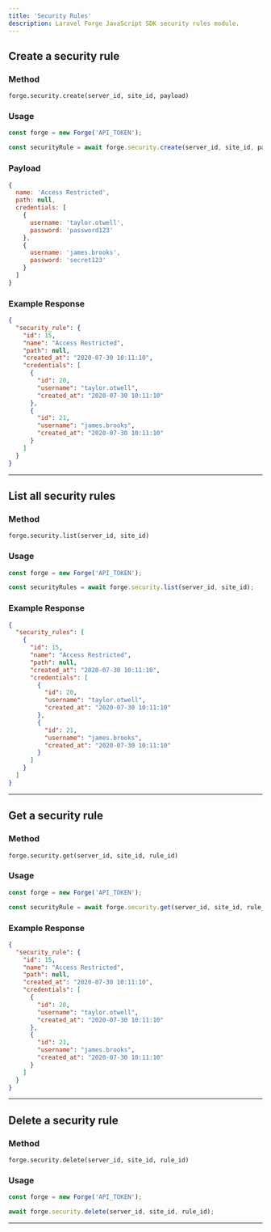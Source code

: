 ```yaml
---
title: 'Security Rules'
description: Laravel Forge JavaScript SDK security rules module.
---
```


## Create a security rule

### Method

`forge.security.create(server_id, site_id, payload)`

### Usage

```js lineNumbers=true
const forge = new Forge('API_TOKEN');

const securityRule = await forge.security.create(server_id, site_id, payload);
```

### Payload

```js lineNumbers=true
{
  name: 'Access Restricted',
  path: null,
  credentials: [
    {
      username: 'taylor.otwell',
      password: 'password123'
    },
    {
      username: 'james.brooks',
      password: 'secret123'
    }
  ]
}
```

### Example Response

```json lineNumbers=true
{
  "security_rule": {
    "id": 15,
    "name": "Access Restricted",
    "path": null,
    "created_at": "2020-07-30 10:11:10",
    "credentials": [
      {
        "id": 20,
        "username": "taylor.otwell",
        "created_at": "2020-07-30 10:11:10"
      },
      {
        "id": 21,
        "username": "james.brooks",
        "created_at": "2020-07-30 10:11:10"
      }
    ]
  }
}
```

---

## List all security rules

### Method

`forge.security.list(server_id, site_id)`

### Usage

```js lineNumbers=true
const forge = new Forge('API_TOKEN');

const securityRules = await forge.security.list(server_id, site_id);
```

### Example Response

```json lineNumbers=true
{
  "security_rules": [
    {
      "id": 15,
      "name": "Access Restricted",
      "path": null,
      "created_at": "2020-07-30 10:11:10",
      "credentials": [
        {
          "id": 20,
          "username": "taylor.otwell",
          "created_at": "2020-07-30 10:11:10"
        },
        {
          "id": 21,
          "username": "james.brooks",
          "created_at": "2020-07-30 10:11:10"
        }
      ]
    }
  ]
}
```

---

## Get a security rule

### Method

`forge.security.get(server_id, site_id, rule_id)`

### Usage

```js lineNumbers=true
const forge = new Forge('API_TOKEN');

const securityRule = await forge.security.get(server_id, site_id, rule_id);
```

### Example Response

```json lineNumbers=true
{
  "security_rule": {
    "id": 15,
    "name": "Access Restricted",
    "path": null,
    "created_at": "2020-07-30 10:11:10",
    "credentials": [
      {
        "id": 20,
        "username": "taylor.otwell",
        "created_at": "2020-07-30 10:11:10"
      },
      {
        "id": 21,
        "username": "james.brooks",
        "created_at": "2020-07-30 10:11:10"
      }
    ]
  }
}
```

---

## Delete a security rule

### Method

`forge.security.delete(server_id, site_id, rule_id)`

### Usage

```js lineNumbers=true
const forge = new Forge('API_TOKEN');

await forge.security.delete(server_id, site_id, rule_id);
```

---
